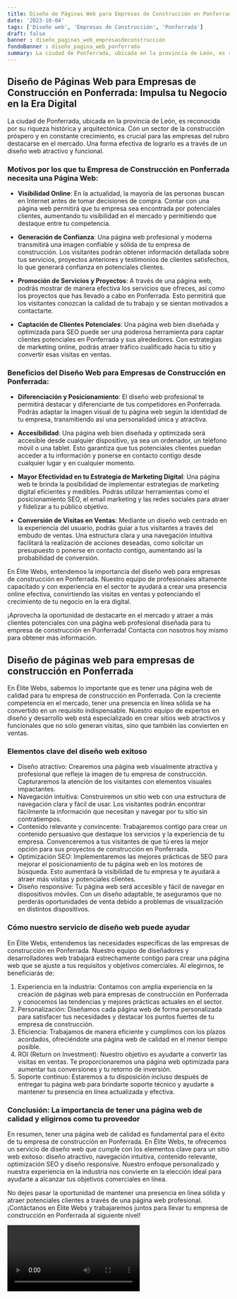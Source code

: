 ```yaml
---
title: Diseño de Páginas Web para Empresas de Construcción en Ponferrada
date: '2023-10-04'
tags: ['Diseño web', 'Empresas de Construcción', 'Ponferrada']
draft: false
banner : diseño_paginas_web_empresasdeconstrucción
fondoBanner : diseño_pagina_web_ponferrada
summary: La ciudad de Ponferrada, ubicada en la provincia de León, es reconocida por su riqueza histórica y arquitectónica. Con un sector de la construcción próspero y en constante crecimiento, es crucial para las empresas del rubro destacarse en el mercado. Una forma efectiva de lograrlo es a través de un diseño web atractivo y funcional.
---
```


## **Diseño de Páginas Web para Empresas de Construcción en Ponferrada: Impulsa tu Negocio en la Era Digital**

La ciudad de Ponferrada, ubicada en la provincia de León, es reconocida por su riqueza histórica y arquitectónica. Con un sector de la construcción próspero y en constante crecimiento, es crucial para las empresas del rubro destacarse en el mercado. Una forma efectiva de lograrlo es a través de un diseño web atractivo y funcional.

### **Motivos por los que tu Empresa de Construcción en Ponferrada necesita una Página Web:**

- **Visibilidad Online**: En la actualidad, la mayoría de las personas buscan en Internet antes de tomar decisiones de compra. Contar con una página web permitirá que tu empresa sea encontrada por potenciales clientes, aumentando tu visibilidad en el mercado y permitiendo que destaque entre tu competencia.

- **Generación de Confianza**: Una página web profesional y moderna transmitirá una imagen confiable y sólida de tu empresa de construcción. Los visitantes podrán obtener información detallada sobre tus servicios, proyectos anteriores y testimonios de clientes satisfechos, lo que generará confianza en potenciales clientes.

- **Promoción de Servicios y Proyectos**: A través de una página web, podrás mostrar de manera efectiva los servicios que ofreces, así como los proyectos que has llevado a cabo en Ponferrada. Esto permitirá que los visitantes conozcan la calidad de tu trabajo y se sientan motivados a contactarte.

- **Captación de Clientes Potenciales**: Una página web bien diseñada y optimizada para SEO puede ser una poderosa herramienta para captar clientes potenciales en Ponferrada y sus alrededores. Con estrategias de marketing online, podrás atraer tráfico cualificado hacia tu sitio y convertir esas visitas en ventas.

### **Beneficios del Diseño Web para Empresas de Construcción en Ponferrada:**

- **Diferenciación y Posicionamiento**: El diseño web profesional te permitirá destacar y diferenciarte de tus competidores en Ponferrada. Podrás adaptar la imagen visual de tu página web según la identidad de tu empresa, transmitiendo así una personalidad única y atractiva.

- **Accesibilidad**: Una página web bien diseñada y optimizada será accesible desde cualquier dispositivo, ya sea un ordenador, un teléfono móvil o una tablet. Esto garantiza que tus potenciales clientes puedan acceder a tu información y ponerse en contacto contigo desde cualquier lugar y en cualquier momento.

- **Mayor Efectividad en tu Estrategia de Marketing Digital**: Una página web te brinda la posibilidad de implementar estrategias de marketing digital eficientes y medibles. Podrás utilizar herramientas como el posicionamiento SEO, el email marketing y las redes sociales para atraer y fidelizar a tu público objetivo.

- **Conversión de Visitas en Ventas**: Mediante un diseño web centrado en la experiencia del usuario, podrás guiar a tus visitantes a través del embudo de ventas. Una estructura clara y una navegación intuitiva facilitará la realización de acciones deseadas, como solicitar un presupuesto o ponerse en contacto contigo, aumentando así la probabilidad de conversión.

En Élite Webs, entendemos la importancia del diseño web para empresas de construcción en Ponferrada. Nuestro equipo de profesionales altamente capacitado y con experiencia en el sector te ayudará a crear una presencia online efectiva, convirtiendo las visitas en ventas y potenciando el crecimiento de tu negocio en la era digital.

¡Aprovecha la oportunidad de destacarte en el mercado y atraer a más clientes potenciales con una página web profesional diseñada para tu empresa de construcción en Ponferrada! Contacta con nosotros hoy mismo para obtener más información.

<GifSeo />

<Cta />

## Diseño de páginas web para empresas de construcción en Ponferrada

En Élite Webs, sabemos lo importante que es tener una página web de calidad para tu empresa de construcción en Ponferrada. Con la creciente competencia en el mercado, tener una presencia en línea sólida se ha convertido en un requisito indispensable. Nuestro equipo de expertos en diseño y desarrollo web está especializado en crear sitios web atractivos y funcionales que no sólo generan visitas, sino que también las convierten en ventas.

### Elementos clave del diseño web exitoso

- Diseño atractivo: Crearemos una página web visualmente atractiva y profesional que refleje la imagen de tu empresa de construcción. Capturaremos la atención de los visitantes con elementos visuales impactantes.
- Navegación intuitiva: Construiremos un sitio web con una estructura de navegación clara y fácil de usar. Los visitantes podrán encontrar fácilmente la información que necesitan y navegar por tu sitio sin contratiempos.
- Contenido relevante y convincente: Trabajaremos contigo para crear un contenido persuasivo que destaque los servicios y la experiencia de tu empresa. Convenceremos a tus visitantes de que tú eres la mejor opción para sus proyectos de construcción en Ponferrada.
- Optimización SEO: Implementaremos las mejores prácticas de SEO para mejorar el posicionamiento de tu página web en los motores de búsqueda. Esto aumentará la visibilidad de tu empresa y te ayudará a atraer más visitas y potenciales clientes.
- Diseño responsive: Tu página web será accesible y fácil de navegar en dispositivos móviles. Con un diseño adaptable, te aseguramos que no perderás oportunidades de venta debido a problemas de visualización en distintos dispositivos.

### Cómo nuestro servicio de diseño web puede ayudar

En Élite Webs, entendemos las necesidades específicas de las empresas de construcción en Ponferrada. Nuestro equipo de diseñadores y desarrolladores web trabajará estrechamente contigo para crear una página web que se ajuste a tus requisitos y objetivos comerciales. Al elegirnos, te beneficiarás de:

1. Experiencia en la industria: Contamos con amplia experiencia en la creación de páginas web para empresas de construcción en Ponferrada y conocemos las tendencias y mejores prácticas actuales en el sector.
2. Personalización: Diseñamos cada página web de forma personalizada para satisfacer tus necesidades y destacar los puntos fuertes de tu empresa de construcción.
3. Eficiencia: Trabajamos de manera eficiente y cumplimos con los plazos acordados, ofreciéndote una página web de calidad en el menor tiempo posible.
4. ROI (Return on Investment): Nuestro objetivo es ayudarte a convertir las visitas en ventas. Te proporcionaremos una página web optimizada para aumentar tus conversiones y tu retorno de inversión.
5. Soporte continuo: Estaremos a tu disposición incluso después de entregar tu página web para brindarte soporte técnico y ayudarte a mantener tu presencia en línea actualizada y efectiva.

### Conclusión: La importancia de tener una página web de calidad y eligirnos como tu proveedor

En resumen, tener una página web de calidad es fundamental para el éxito de tu empresa de construcción en Ponferrada. En Élite Webs, te ofrecemos un servicio de diseño web que cumple con los elementos clave para un sitio web exitoso: diseño atractivo, navegación intuitiva, contenido relevante, optimización SEO y diseño responsive. Nuestro enfoque personalizado y nuestra experiencia en la industria nos convierte en la elección ideal para ayudarte a alcanzar tus objetivos comerciales en línea.

No dejes pasar la oportunidad de mantener una presencia en línea sólida y atraer potenciales clientes a través de una página web profesional. ¡Contáctanos en Élite Webs y trabajaremos juntos para llevar tu empresa de construcción en Ponferrada al siguiente nivel!

<Video />

<CtaBot job='Empresas de Construcción' city='Ponferrada'/>

<Gmaps query='Ponferrada+españa+maps' />
